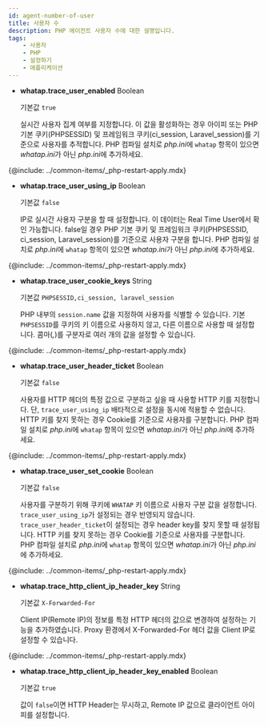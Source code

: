```yaml
---
id: agent-number-of-user
title: 사용자 수
description: PHP 에이전트 사용자 수에 대한 설명입니다.
tags:
    - 사용자
    - PHP
    - 설정하기
    - 애플리케이션
---
```


* **whatap.trace_user_enabled** <span class='type'>Boolean</span>

  기본값 `true`

  실시간 사용자 집계 여부를 지정합니다. 이 값을 활성화하는 경우 아이피 또는 PHP 기본 쿠키(PHPSESSID) 및 프레임워크 쿠키(ci_session, Laravel_session)를 기준으로 사용자를 추적합니다. PHP 컴파일 설치로 *php.ini*에 `whatap` 항목이 있으면 *whatap.ini*가 아닌 *php.ini*에 추가하세요. 

{@include: ../common-items/_php-restart-apply.mdx}

* **whatap.trace_user_using_ip** <span class='type'>Boolean</span>

  기본값 `false`

  IP로 실시간 사용자 구분을 할 때 설정합니다. 이 데이터는 Real Time User에서 확인 가능합니다. false일 경우 PHP 기본 쿠키 및 프레임워크 쿠키(PHPSESSID, ci_session, Laravel_session)를 기준으로 사용자 구분을 합니다. PHP 컴파일 설치로 *php.ini*에 `whatap` 항목이 있으면 *whatap.ini*가 아닌 *php.ini*에 추가하세요.

{@include: ../common-items/_php-restart-apply.mdx}

* **whatap.trace_user_cookie_keys** <span class='type'>String</span>

  기본값 `PHPSESSID,ci_session, laravel_session`

  PHP 내부의 `session.name` 값을 지정하여 사용자를 식별할 수 있습니다. 기본 `PHPSESSID`를 쿠키의 키 이름으로 사용하지 않고, 다른 이름으로 사용할 때 설정합니다. 콤마(*,*)를 구분자로 여러 개의 값을 설정할 수 있습니다.

{@include: ../common-items/_php-restart-apply.mdx}

* **whatap.trace_user_header_ticket** <span class='type'>Boolean</span>

  기본값 `false`

  사용자를 HTTP 헤더의 특정 값으로 구분하고 싶을 때 사용할 HTTP 키를 지정합니다. 단, `trace_user_using_ip` 배타적으로 설정을 동시에 적용할 수 없습니다. HTTP 키를 찾지 못하는 경우 Cookie를 기준으로 사용자를 구분합니다. PHP 컴파일 설치로 *php.ini*에 `whatap` 항목이 있으면 *whatap.ini*가 아닌 *php.ini*에 추가하세요.

{@include: ../common-items/_php-restart-apply.mdx}

* **whatap.trace_user_set_cookie** <span class='type'>Boolean</span>

  기본값 `false`

  사용자를 구분하기 위해 쿠키에 `WHATAP` 키 이름으로 사용자 구분 값을 설정합니다. `trace_user_using_ip`가 설정되는 경우 반영되지 않습니다. `trace_user_header_ticket`이 설정되는 경우 header key를 찾지 못할 때 설정됩니다. HTTP 키를 찾지 못하는 경우 Cookie를 기준으로 사용자를 구분합니다. PHP 컴파일 설치로 *php.ini*에 `whatap` 항목이 있으면 *whatap.ini*가 아닌 *php.ini*에 추가하세요.

{@include: ../common-items/_php-restart-apply.mdx}

* **whatap.trace_http_client_ip_header_key** <span class='type'>String</span>

  기본값 `X-Forwarded-For`

  Client IP(Remote IP)의 정보를 특정 HTTP 헤더의 값으로 변경하여 설정하는 기능을 추가하였습니다. Proxy 환경에서 X-Forwarded-For 헤더 값을 Client IP로 설정할 수 있습니다.

{@include: ../common-items/_php-restart-apply.mdx}

* **whatap.trace_http_client_ip_header_key_enabled** <span class='type'>Boolean</span>

  기본값 `true`

  값이 `false`이면 HTTP Header는 무시하고, Remote IP 값으로 클라이언트 아이피를 설정합니다.
